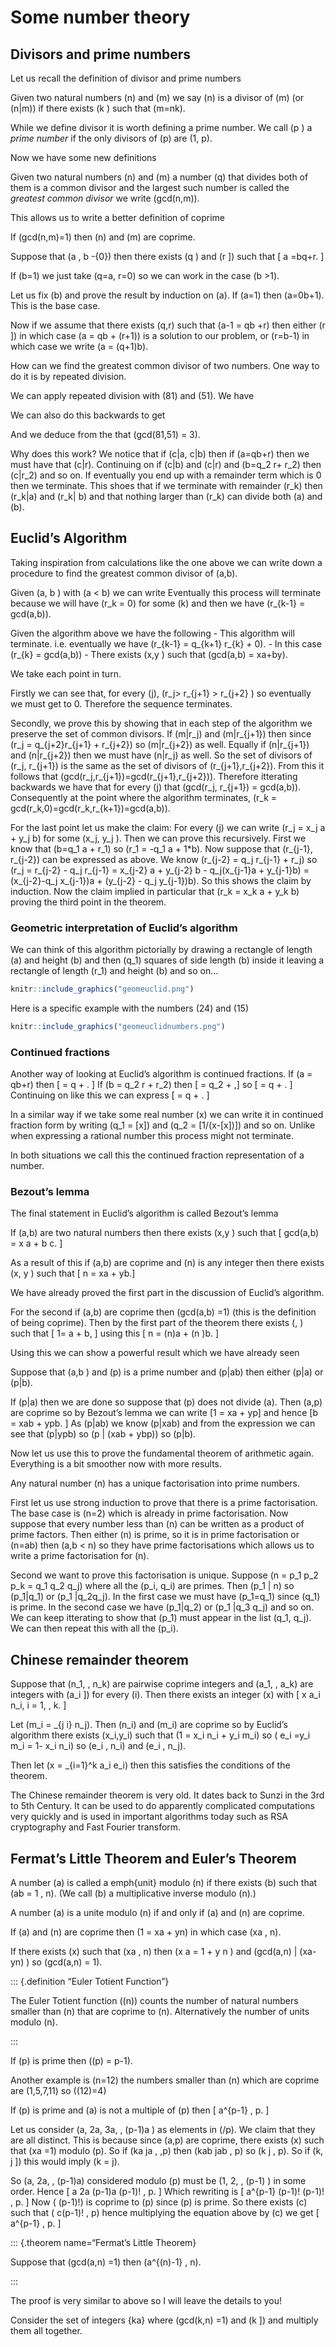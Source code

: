 # Some number theory

## Divisors and prime numbers

Let us recall the definition of divisor and prime numbers

::: {.definition name="divisor"}

Given two natural numbers \(n\) and \(m\) we say \(n\) is a divisor of \(m\) (or \(n|m\)) if there exists \(k \in \mathbb{N}\) such that \(m=n\times k\).

:::

::: {.definition name="prime number"}

While we define divisor it is worth defining a prime number. We call \(p \in \mathbb{N}\) a *prime number* if the only divisors of \(p\) are \(1, p\).

:::

Now we have some new definitions

::: {.definition name="greatest common divisor"}

Given two natural numbers \(n\) and \(m\) a number \(q\) that divides both of them is a common divisor and the largest such number is called the *greatest common divisor* we write \(gcd(n,m)\).

:::

This allows us to write a better definition of coprime

::: {.definition name="coprime"}

If \(gcd(n,m)=1\) then \(n\) and \(m\) are coprime.

:::


::: {.theorem name="division with remainder"}

Suppose that \(a \in \mathbb{Z}, b \in \mathbb{N}-\{0\}\) then there exists \(q \in \mathbb{Z}\) and \(r \in [[b]]\) such that
\[ a =bq+r.  \]

:::

::: {.proof}

If \(b=1\) we just take \(q=a, r=0\) so we can work in the case \(b >1\).

Let us fix \(b\) and prove the result by induction on \(a\). If \(a=1\) then \(a=0\times b+1\). This is the base case.

Now if we assume that there exists \(q,r\) such that \(a-1 = qb +r\) then either \(r \in [[b-1]]\) in which case \(a = qb + (r+1)\) is a solution to our problem, or \(r=b-1\) in which case we write \(a = (q+1)b\).

:::

::: {.example}
How can we find the greatest common divisor of two numbers. One way to do it is by repeated division.

We can apply repeated division with \(81\) and \(51\). We have
\begin{align*}
81 & = 1 \times 51 + 30,\\
51 & = 1 \times 30 + 21,\\
30 & = 1 \times 21 + 9,\\
21 & = 2 \times 9 + 3,\\
9 & = 3 \times 3.
\end{align*}

We can also do this backwards to get
\begin{align*}
9 & = 3 \times 3,\\
21 & = 2 \times 9 + 3 = (2 \times 3 +1) \times 3 = 7 \times 3,\\
30 & = 1 \times 21 + 9 = (1 \times 7 + 3) \times 3 = 10 \times 3,\\
51 & = (1 \times  10 + 7) \times 3 = 17 \times 3,\\
81 & = (1 \times 17 + 10) \times 3 = 27 \times 3.
\end{align*}

And we deduce from the that \(gcd(81,51) = 3\).

Why does this work? We notice that if \(c|a, c|b\) then if \(a=qb+r\) then we must have that \(c|r\). Continuing on if \(c|b\) and \(c|r\) and \(b=q_2 r+ r_2\) then \(c|r_2\) and so on. If eventually you end up with a remainder term which is 0 then we terminate. This shoes that if we terminate with remainder \(r_k\) then \(r_k|a\) and \(r_k| b\) and that nothing larger than \(r_k\) can divide both \(a\) and \(b\).

:::

## Euclid's Algorithm

Taking inspiration from calculations like the one above we can write down a procedure to find the greatest common divisor of \(a,b\).

::: {.definition name="Euclid's Algorithm"}
Given \(a, b \in \mathbb{N}\) with \(a < b\) we can write
\begin{align*}
b &= q_1a + r_1, \quad q_1 \in \mathbb{N}, r_1 \in [[a]],\\
a &= q_2r_1 + r_2, \quad q_2 \in \mathbb{N}, r_2 \in [[r_1]],\\
r_1 &= q_3r_2 + r_3, \quad q_3 \in \mathbb{N}, r_3 \in [[r_2]],\\
r_2 & = \dots
\end{align*}
Eventually this process will terminate because we will have \(r_k = 0\) for some \(k\) and then we have \(r_{k-1} = gcd(a,b)\).
:::

::: {.theorem name="Euclid's Algorithm"}
Given the algorithm above we have the following
 - This algorithm will terminate. i.e. eventually we have \(r_{k-1} = q_{k+1} r_{k} + 0\).
 - In this case \(r_{k} = gcd(a,b)\)
 - There exists \(x,y \in \mathbb{Z}\) such that \(gcd(a,b) = xa+by\).
:::

::: {.proof}

We take each point in turn.

Firstly we can see that, for every \(j\), \(r_j> r_{j+1} > r_{j+2} \) so eventually we must get to 0. Therefore the sequence terminates.

Secondly, we prove this by showing that in each step of the algorithm we preserve the set of common divisors. If \(m|r_j\) and \(m|r_{j+1}\) then since \(r_j = q_{j+2}r_{j+1} + r_{j+2}\) so \(m|r_{j+2}\) as well. Equally if \(n|r_{j+1}\) and \(n|r_{j+2}\) then we must have \(n|r_j\) as well. So the set of divisors of \(r_j, r_{j+1}\) is the same as the set of divisors of \(r_{j+1},r_{j+2}\). From this it follows that \(gcd(r_j,r_{j+1})=gcd(r_{j+1},r_{j+2})\). Therefore itterating backwards we have that for every \(j\) that \(gcd(r_j, r_{j+1}) = gcd(a,b)\). Consequently at the point where the algorithm terminates, \(r_k = gcd(r_k,0)=gcd(r_k,r_{k+1})=gcd(a,b)\).

For the last point let us make the claim: For every \(j\) we can write \(r_j = x_j a + y_j b\) for some \(x_j, y_j \in \mathbb{Z}\). Then we can prove this recursively. First we know that \(b=q_1 a + r_1\) so \(r_1 = -q_1 a + 1*b\). Now suppose that \(r_{j-1}, r_{j-2}\) can be expressed as above. We know \(r_{j-2} = q_j r_{j-1} + r_j\) so \(r_j = r_{j-2} - q_j r_{j-1} = x_{j-2} a + y_{j-2} b - q_j(x_{j-1}a + y_{j-1}b) = (x_{j-2}-q_j x_{j-1})a + (y_{j-2} - q_j y_{j-1})b\). So this shows the claim by induction. Now the claim implied in particular that \(r_k = x_k a + y_k b\) proving the third point in the theorem.

:::

### Geometric interpretation of Euclid's algorithm

We can think of this algorithm pictorially by drawing a rectangle of length \(a\) and height \(b\) and then \(q_1\) squares of side length \(b\) inside it leaving a rectangle of length \(r_1\) and height \(b\) and so on...

```{r echo=FALSE, fig.cap="Picture showing Euclid's algorithm pictorially"}
knitr::include_graphics("geomeuclid.png")
```

Here is a specific example with the numbers \(24\) and \(15\)

```{r echo=FALSE, fig.cap="Picture showing Euclid's algorithm pictorially for 24 and 15"}
knitr::include_graphics("geomeuclidnumbers.png")
```
### Continued fractions

Another way of looking at Euclid's algorithm is continued fractions. If \(a = qb+r\) then 
\[ \frac{a}{b} = q + \frac{r}{b}.  \]
If \(b = q_2 r + r_2\) then
\[  \frac{b}{r} = q_2 + \frac{r_2}{r},\] so
\[ \frac{a}{b} = q + \frac{1}{q_2 + \frac{r_2}{r}}.  \]
Continuing on like this we can express
\[ \frac{a}{b} = q + \frac{1}{q_2 + \frac{1}{q_3 + \dots}}.  \]

In a similar way if we take some real number \(x\) we can write it in continued fraction form by writing \(q_1 = [x]\) and \(q_2 = [1/(x-[x])]\) and so on. Unlike when expressing a rational number this process might not terminate. 

In both situations we call this the continued fraction representation of a number.

### Bezout's lemma

The final statement in Euclid's algorithm is called Bezout's lemma

::: {.lemma name="Bezout's Lemma"}

If \(a,b\) are two natural numbers then there exists \(x,y \in \mathbb{Z}\) such that 
\[ gcd(a,b) = x a + b c.  \]

As a result of this if \(a,b\) are coprime and \(n\) is any integer then there exists \(x, y \in \mathbb{Z}\) such that
\[ n = xa + yb.\]

:::

::: {.proof}

We have already proved the first part in the discussion of Euclid's algorithm.

For the second if \(a,b\) are coprime then \(gcd(a,b) =1\) (this is the definition of being coprime). Then by the first part of the theorem there exists \(\tilde{x}, \tilde{y} \in \mathbb{Z}\) such that 
\[ 1= \tilde{x}a + \tilde{y}b,  \] using this
\[ n = (n\tilde{x})a + (n \tilde{y})b.  \]

:::

Using this we can show a powerful result which we have already seen

::: {theorem}

Suppose that \(a,b \in \mathbb{N}\) and \(p\) is a prime number and \(p|ab\) then either \(p|a\) or \(p|b\).

:::

::: {proof}

If \(p|a\) then we are done so suppose that \(p\) does not divide \(a\). Then \(a,p\) are coprime so by Bezout's lemma we can write
\[1 = xa + yp\] and hence
\[b = xab + ypb.  \] As \(p|ab\) we know \(p|xab\) and from the expression we can see that \(p|ypb\) so \(p | (xab + ybp)\) so \(p|b\).

:::

Now let us use this to prove the fundamental theorem of arithmetic again. Everything is a bit smoother now with more results.

::: {.theorem name="Fundamental Theorem of Arithmetic"}

Any natural number \(n\) has a unique factorisation into prime numbers.

:::

::: {.proof}

First let us use strong induction to prove that there is a prime factorisation. The base case is \(n=2\) which is already in prime factorisation. Now suppose that every number less than \(n\) can be written as a product of prime factors. Then either \(n\) is prime, so it is in prime factorisation or \(n=ab\) then \(a,b < n\) so they have prime factorisations which allows us to write a prime factorisation for \(n\).

Second we want to prove this factorisation is unique. Suppose \(n = p_1 p_2 \dots p_k = q_1 q_2 \dots q_j\) where all the \(p_i, q_i\) are primes. Then \(p_1 | n\) so \(p_1|q_1\) or \(p_1 |q_2\dots q_j\). In the first case we must have \(p_1=q_1\) since \(q_1\) is prime. In the second case we have \(p_1|q_2\) or \(p_1 |q_3 \dots q_j\) and so on. We can keep itterating to show that \(p_1\) must appear in the list \(q_1, \dots q_j\). We can then repeat this with all the \(p_i\).

:::

## Chinese remainder theorem

::: {.theorem name="Chinese Remainder Theorem"}

Suppose that \(n_1, \dots, n_k\) are pairwise coprime integers and \(a_1, \dots, a_k\) are integers with \(a_i \in [[n_i]]\) for every \(i\). Then there exists an integer \(x\) with 
\[ x \equiv a_i \quad \mbox{mod} n_i, \quad i = 1, \dots, k.  \]

:::

::: {.proof}

Let \(m_i = \Pi_{j \neq i} n_j\). Then \(n_i\) and \(m_i\) are coprime so by Euclid's algorithm there exists \(x_i,y_i\) such that \(1 = x_i n_i + y_i m_i\) so \( e_i =y_i m_i = 1- x_i n_i\) so \(e_i \equiv 1 \quad \mbox{mod} \, n_i\) and \(e_i \equiv 0 \quad \mbox{mod} \, n_j\). 

Then let \(x = \sum_{i=1}^k a_i e_i\) then this satisfies the conditions of the theorem. 


:::


::: {.remark}

The Chinese remainder theorem is very old. It dates back to Sunzi in the 3rd to 5th Century. It can be used to do apparently complicated computations very quickly and is used in important algorithms today such as RSA cryptography and Fast Fourier transform.

:::

## Fermat's Little Theorem and Euler's Theorem

::: {.definition}

A number \(a\) is called a emph{unit} modulo \(n\) if there exists \(b\) such that \(ab = 1 \quad \mbox{mod} \, n\). (We call \(b\) a multiplicative inverse modulo \(n\).)

:::

::: {.lemma}

A number \(a\) is a unite modulo \(n\) if and only if \(a\) and \(n\) are coprime.

:::

::: {.proof}

If \(a\) and \(n\) are coprime then \(1 = xa + yn\) in which case \(xa\equiv 1 \quad \mbox{mod} \, n\).

If there exists \(x\) such that \(xa \equiv 1 \quad \mbox{mod} \, n\) then \(x a = 1 + y n \) and \(gcd(a,n) | (xa-yn) \) so \(gcd(a,n) = 1\).

:::


::: {.definition "Euler Totient Function"}

The Euler Totient function \(\phi(n)\) counts the number of natural numbers smaller than \(n\) that are coprime to \(n\). Alternatively the number of units modulo \(n\).

:::

::: {.lemma}

If \(p\) is prime then \(\phi(p) = p-1\).

:::

::: {.example}

Another example is \(n=12\) the numbers smaller than \(n\) which are coprime are \(1,5,7,11\) so \(\phi(12)=4\)

:::

::: {.proposition}

If \(p\) is prime and \(a\) is not a multiple of \(p\) then
\[ a^{p-1} \equiv 1 \quad \mbox{mod} \, p.  \]

:::

::: {.proof}

Let us consider \(a, 2a, 3a, \dots, (p-1)a \) as elements in \(\mathbb{Z}/p\mathbb{Z}\). We claim that they are all distinct. This is because since \(a,p\) are coprime, there exists \(x\) such that \(xa =1\) modulo \(p\). So if \(ka \equiv ja \quad, \mbox{mod} \,p\) then \(kab \equiv jab \quad \mbox{mod} \, p\) so \(k \equiv j \quad \mbox{mod}\, p\). So if \(k, j \in [[p]]\) this would imply \(k = j\).

So \(a, 2a, \dots, (p-1)a\) considered modulo \(p\) must be \(1, 2, \dots, (p-1) \) in some order. Hence
\[ a \times 2a \times \dots \times (p-1)a \equiv (p-1)! \quad \mbox{mod}\, p. \] Which rewriting is
\[ a^{p-1} (p-1)! \equiv (p-1)! \quad \mbox{mod} \, p. \] Now \( (p-1)!\) is coprime to \(p\) since \(p\) is prime. So there exists \(c\) such that \( c(p-1)! \equiv 1 \quad \mbox{mod}\, p\) hence multiplying the equation above by \(c\) we get
\[ a^{p-1} \equiv 1 \quad \mbox{mod} \, p.  \]

:::

::: {.theorem name="Fermat's Little Theorem}

Suppose that \(gcd(a,n) =1\) then \(a^{\phi(n)-1} \equiv 1 \quad \mbox{mod} \, n\).

:::

::: {.proof}

The proof is very similar to above so I will leave the details to you!

Consider the set of integers \{ka\} where \(gcd(k,n) =1\) and \(k \in [[n]]\) and multiply them all together. 

:::
